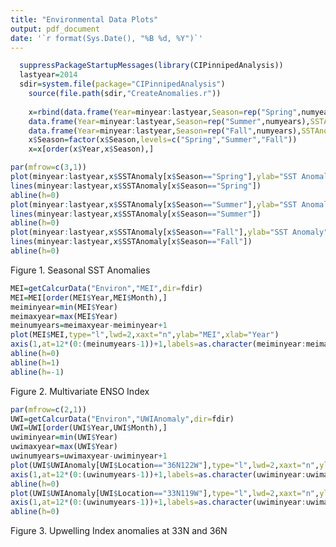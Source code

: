 ---
title: "Environmental Data Plots"
output: pdf_document
date: '`r format(Sys.Date(), "%B %d, %Y")`'
---


```{r,results="hide",echo=FALSE}
  suppressPackageStartupMessages(library(CIPinnipedAnalysis))
  lastyear=2014
  sdir=system.file(package="CIPinnipedAnalysis")
	source(file.path(sdir,"CreateAnomalies.r"))
	 
	x=rbind(data.frame(Year=minyear:lastyear,Season=rep("Spring",numyears),SSTAnomaly=JantoMayAnomalies[1:numyears]),
    data.frame(Year=minyear:lastyear,Season=rep("Summer",numyears),SSTAnomaly=JunetoSeptAnomalies[1:numyears]),
    data.frame(Year=minyear:lastyear,Season=rep("Fall",numyears),SSTAnomaly=OcttoDecAnomalies[1:numyears]) )
    x$Season=factor(x$Season,levels=c("Spring","Summer","Fall"))
    x=x[order(x$Year,x$Season),]

```



```{r,echo=FALSE,fig.width=6,fig.height=7,dpi=300}
par(mfrow=c(3,1))
plot(minyear:lastyear,x$SSTAnomaly[x$Season=="Spring"],ylab="SST Anomaly",main="Winter/Spring (Jan-May)",xlab="")
lines(minyear:lastyear,x$SSTAnomaly[x$Season=="Spring"])
abline(h=0)
plot(minyear:lastyear,x$SSTAnomaly[x$Season=="Summer"],ylab="SST Anomaly",main="Summer (June-Sept)",xlab="")
lines(minyear:lastyear,x$SSTAnomaly[x$Season=="Summer"])
abline(h=0)
plot(minyear:lastyear,x$SSTAnomaly[x$Season=="Fall"],ylab="SST Anomaly",main="Fall (Oct-Dec)",xlab="")
lines(minyear:lastyear,x$SSTAnomaly[x$Season=="Fall"])
abline(h=0)
```

Figure 1. Seasonal SST Anomalies


```{r,echo=FALSE,fig.width=6,fig.height=7,dpi=300}
MEI=getCalcurData("Environ","MEI",dir=fdir)
MEI=MEI[order(MEI$Year,MEI$Month),]
meiminyear=min(MEI$Year)
meimaxyear=max(MEI$Year)
meinumyears=meimaxyear-meiminyear+1
plot(MEI$MEI,type="l",lwd=2,xaxt="n",ylab="MEI",xlab="Year")
axis(1,at=12*(0:(meinumyears-1))+1,labels=as.character(meiminyear:meimaxyear))
abline(h=0)
abline(h=1)
abline(h=-1)
```

Figure 2. Multivariate ENSO Index



```{r,echo=FALSE,fig.width=6,fig.height=7,dpi=300}
par(mfrow=c(2,1))
UWI=getCalcurData("Environ","UWIAnomaly",dir=fdir)
UWI=UWI[order(UWI$Year,UWI$Month),]
uwiminyear=min(UWI$Year)
uwimaxyear=max(UWI$Year)
uwinumyears=uwimaxyear-uwiminyear+1
plot(UWI$UWIAnomaly[UWI$Location=="36N122W"],type="l",lwd=2,xaxt="n",ylab="UWI",xlab="Year",main="36N122W")
axis(1,at=12*(0:(uwinumyears-1))+1,labels=as.character(uwiminyear:uwimaxyear))
abline(h=0)
plot(UWI$UWIAnomaly[UWI$Location=="33N119W"],type="l",lwd=2,xaxt="n",ylab="UWI",xlab="Year",main="33N119W")
axis(1,at=12*(0:(uwinumyears-1))+1,labels=as.character(uwiminyear:uwimaxyear))
abline(h=0)
```

Figure 3. Upwelling Index anomalies at 33N and 36N

